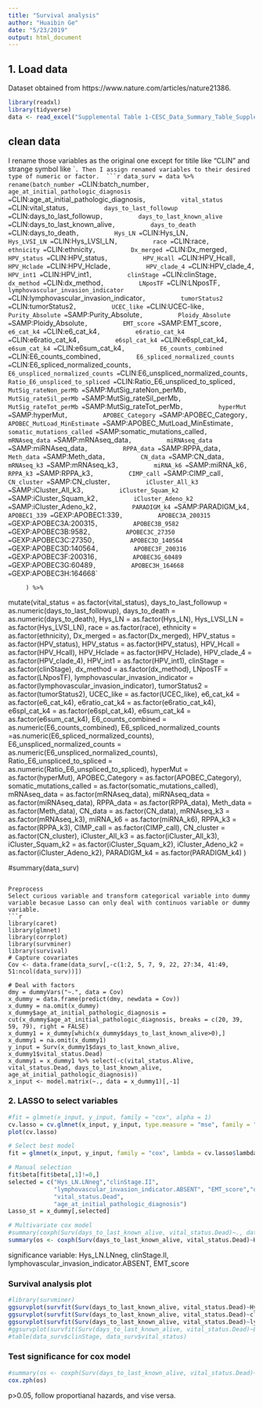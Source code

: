 ```yaml
---
title: "Survival analysis"
author: "Huaibin Ge"
date: "5/23/2019"
output: html_document
---
```



## 1. Load data
Dataset obtained from https://www.nature.com/articles/nature21386. 
```r
library(readxl)
library(tidyverse)
data <- read_excel("Supplemental Table 1-CESC_Data_Summary_Table_Supplement_V2.xlsx", sheet = "supplemental table")
```

## clean data
I rename those variables as the original one except for titile like "CLIN" and strange symbol like ``. Then I assign renamed variables to their desired type of numeric or factor. 
```r
data_surv = data %>% 
  rename(batch_number = `CLIN:batch_number`,
         age_at_initial_pathologic_diagnosis = `CLIN:age_at_initial_pathologic_diagnosis`,
         vital_status = `CLIN:vital_status`,
         days_to_last_followup = `CLIN:days_to_last_followup`,
         days_to_last_known_alive = `CLIN:days_to_last_known_alive`,
         days_to_death = `CLIN:days_to_death`,
         Hys_LN = `CLIN:Hys_LN`,
         Hys_LVSI_LN = `CLIN:Hys_LVSI_LN`,
         race = `CLIN:race`,
         ethnicity = `CLIN:ethnicity`,
         Dx_merged = `CLIN:Dx_merged`,
         HPV_status = `CLIN:HPV_status`,
         HPV_Hcall = `CLIN:HPV_Hcall`,
         HPV_Hclade = `CLIN:HPV_Hclade`,
         HPV_clade_4 = `CLIN:HPV_clade_4`,
         HPV_int1 = `CLIN:HPV_int1`,
         clinStage = `CLIN:clinStage`,
         dx_method = `CLIN:dx_method`,
         LNposTF = `CLIN:LNposTF`,
         lymphovascular_invasion_indicator = `CLIN:lymphovascular_invasion_indicator`,
         tumorStatus2 = `CLIN:tumorStatus2`,
         UCEC_like = `CLIN:UCEC-like`,
         Purity_Absolute = `SAMP:Purity_Absolute`,
         Ploidy_Absolute = `SAMP:Ploidy_Absolute`,
         EMT_score = `SAMP:EMT_score`,
         e6_cat_k4 = `CLIN:e6_cat_k4`,
         e6ratio_cat_k4 = `CLIN:e6ratio_cat_k4`,
         e6spl_cat_k4 = `CLIN:e6spl_cat_k4`,
         e6sum_cat_k4 = `CLIN:e6sum_cat_k4`,
         E6_counts_combined = `CLIN:E6_counts_combined`,
         E6_spliced_normalized_counts =`CLIN:E6_spliced_normalized_counts`,
         E6_unspliced_normalized_counts = `CLIN:E6_unspliced_normalized_counts`,
         Ratio_E6_unspliced_to_spliced = `CLIN:Ratio_E6_unspliced_to_spliced`,
         MutSig_rateNon_perMb = `SAMP:MutSig_rateNon_perMb`,
         MutSig_rateSil_perMb = `SAMP:MutSig_rateSil_perMb`,
         MutSig_rateTot_perMb = `SAMP:MutSig_rateTot_perMb`,
         hyperMut = `SAMP:hyperMut`,
         APOBEC_Category = `SAMP:APOBEC_Category`,
         APOBEC_MutLoad_MinEstimate = `SAMP:APOBEC_MutLoad_MinEstimate`,
         somatic_mutations_called = `SAMP:somatic_mutations_called`,
         mRNAseq_data = `SAMP:mRNAseq_data`,
         miRNAseq_data = `SAMP:miRNAseq_data`,
         RPPA_data = `SAMP:RPPA_data`,
         Meth_data = `SAMP:Meth_data`,
         CN_data = `SAMP:CN_data`,
         mRNAseq_k3 = `SAMP:mRNAseq_k3`,
         miRNA_k6 = `SAMP:miRNA_k6`,
         RPPA_k3 = `SAMP:RPPA_k3`,
         CIMP_call = `SAMP:CIMP_call`,
         CN_cluster = `SAMP:CN_cluster`,
         iCluster_All_k3 = `SAMP:iCluster_All_k3`,
         iCluster_Squam_k2 = `SAMP:iCluster_Squam_k2`,
         iCluster_Adeno_k2 = `SAMP:iCluster_Adeno_k2`,
         PARADIGM_k4 = `SAMP:PARADIGM_k4`,
         APOBEC1_339 = `GEXP:APOBEC1:339`,
         APOBEC3A_200315 = `GEXP:APOBEC3A:200315`,
         APOBEC3B_9582 = `GEXP:APOBEC3B:9582`,
         APOBEC3C_27350 = `GEXP:APOBEC3C:27350`,
         APOBEC3D_140564 = `GEXP:APOBEC3D:140564`,
         APOBEC3F_200316 = `GEXP:APOBEC3F:200316`,
         APOBEC3G_60489 = `GEXP:APOBEC3G:60489`,
         APOBEC3H_164668 = `GEXP:APOBEC3H:164668`
         
         ) %>% 
  mutate(vital_status = as.factor(vital_status),
         days_to_last_followup = as.numeric(days_to_last_followup),
         days_to_death = as.numeric(days_to_death),
         Hys_LN = as.factor(Hys_LN),
         Hys_LVSI_LN = as.factor(Hys_LVSI_LN),
         race = as.factor(race),
         ethnicity = as.factor(ethnicity),
         Dx_merged = as.factor(Dx_merged),
         HPV_status = as.factor(HPV_status),
         HPV_status = as.factor(HPV_status),
         HPV_Hcall = as.factor(HPV_Hcall),
         HPV_Hclade  = as.factor(HPV_Hclade),
         HPV_clade_4 = as.factor(HPV_clade_4),
         HPV_int1 = as.factor(HPV_int1),
         clinStage = as.factor(clinStage),
         dx_method = as.factor(dx_method),
         LNposTF  = as.factor(LNposTF),
         lymphovascular_invasion_indicator = as.factor(lymphovascular_invasion_indicator),
         tumorStatus2 = as.factor(tumorStatus2),
         UCEC_like = as.factor(UCEC_like),
         e6_cat_k4 = as.factor(e6_cat_k4),
         e6ratio_cat_k4 = as.factor(e6ratio_cat_k4),
         e6spl_cat_k4 = as.factor(e6spl_cat_k4),
         e6sum_cat_k4 = as.factor(e6sum_cat_k4),
         E6_counts_combined = as.numeric(E6_counts_combined),
         E6_spliced_normalized_counts =as.numeric(E6_spliced_normalized_counts),
         E6_unspliced_normalized_counts = as.numeric(E6_unspliced_normalized_counts),
         Ratio_E6_unspliced_to_spliced = as.numeric(Ratio_E6_unspliced_to_spliced),
         hyperMut = as.factor(hyperMut),
         APOBEC_Category = as.factor(APOBEC_Category),
         somatic_mutations_called = as.factor(somatic_mutations_called),
         mRNAseq_data = as.factor(mRNAseq_data),
         miRNAseq_data = as.factor(miRNAseq_data),
         RPPA_data = as.factor(RPPA_data),
         Meth_data = as.factor(Meth_data),
         CN_data = as.factor(CN_data),
         mRNAseq_k3 = as.factor(mRNAseq_k3),
         miRNA_k6 = as.factor(miRNA_k6),
         RPPA_k3 = as.factor(RPPA_k3),
         CIMP_call = as.factor(CIMP_call),
         CN_cluster = as.factor(CN_cluster),
         iCluster_All_k3 = as.factor(iCluster_All_k3),
         iCluster_Squam_k2 = as.factor(iCluster_Squam_k2),
         iCluster_Adeno_k2 = as.factor(iCluster_Adeno_k2),
         PARADIGM_k4 = as.factor(PARADIGM_k4)
         )

#summary(data_surv)
```

Preprocess
Select curious variable and transform categorical variable into dummy variable becasue Lasso can only deal with continuos variable or dummy variable. 
```r
library(caret)
library(glmnet)
library(corrplot)
library(survminer)
library(survival)
# Capture covariates
Cov <- data.frame(data_surv[,-c(1:2, 5, 7, 9, 22, 27:34, 41:49, 51:ncol(data_surv))])

# Deal with factors
dmy = dummyVars("~.", data = Cov)
x_dummy = data.frame(predict(dmy, newdata = Cov))
x_dummy = na.omit(x_dummy)
x_dummy$age_at_initial_pathologic_diagnosis = cut(x_dummy$age_at_initial_pathologic_diagnosis, breaks = c(20, 39, 59, 79), right = FALSE)
x_dummy1 = x_dummy[which(x_dummy$days_to_last_known_alive>0),]
x_dummy1 = na.omit(x_dummy1)
y_input = Surv(x_dummy1$days_to_last_known_alive, x_dummy1$vital_status.Dead)
x_dummy1 = x_dummy1 %>% select(-c(vital_status.Alive, vital_status.Dead, days_to_last_known_alive, age_at_initial_pathologic_diagnosis))
x_input <- model.matrix(~., data = x_dummy1)[,-1]
```


### 2. LASSO to select variables
```r
#fit = glmnet(x_input, y_input, family = "cox", alpha = 1)
cv.lasso = cv.glmnet(x_input, y_input, type.measure = "mse", family = "cox")
plot(cv.lasso)

# Select best model
fit = glmnet(x_input, y_input, family = "cox", lambda = cv.lasso$lambda.min)

# Manual selection
fit$beta[fit$beta[,1]!=0,]
selected = c("Hys_LN.LNneg","clinStage.II",
             "lymphovascular_invasion_indicator.ABSENT", "EMT_score","days_to_last_known_alive",
             "vital_status.Dead",
             "age_at_initial_pathologic_diagnosis")
Lasso_st = x_dummy[,selected]

# Multivariate cox model
#summary(coxph(Surv(days_to_last_known_alive, vital_status.Dead)~., data = Lasso_st))
summary(os <- coxph(Surv(days_to_last_known_alive, vital_status.Dead)~Hys_LN.LNneg+clinStage.II+lymphovascular_invasion_indicator.ABSENT+EMT_score+age_at_initial_pathologic_diagnosis, data = Lasso_st))
```

significance variable: Hys_LN.LNneg, clinStage.II, lymphovascular_invasion_indicator.ABSENT, EMT_score


### Survival analysis plot
```r
#library(survminer)
ggsurvplot(survfit(Surv(days_to_last_known_alive, vital_status.Dead)~Hys_LN.LNneg, data = Lasso_st)) 
ggsurvplot(survfit(Surv(days_to_last_known_alive, vital_status.Dead)~clinStage.II, data = Lasso_st))
ggsurvplot(survfit(Surv(days_to_last_known_alive, vital_status.Dead)~lymphovascular_invasion_indicator.ABSENT, data = Lasso_st))
#ggsurvplot(survfit(Surv(days_to_last_known_alive, vital_status.Dead)~EMT_score, data = Lasso_st))
#table(data_surv$clinStage, data_surv$vital_status)
```

### Test significance for cox model
```r
#summary(os <- coxph(Surv(days_to_last_known_alive, vital_status.Dead)~., data = Lasso_st))
cox.zph(os)
```

p>0.05, follow proportianal hazards, and vise versa.